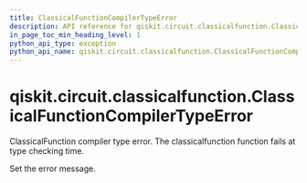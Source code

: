 ```yaml
---
title: ClassicalFunctionCompilerTypeError
description: API reference for qiskit.circuit.classicalfunction.ClassicalFunctionCompilerTypeError
in_page_toc_min_heading_level: 1
python_api_type: exception
python_api_name: qiskit.circuit.classicalfunction.ClassicalFunctionCompilerTypeError
---
```


<span id="qiskit-circuit-classicalfunction-classicalfunctioncompilertypeerror" />

# qiskit.circuit.classicalfunction.ClassicalFunctionCompilerTypeError

<Class id="qiskit.circuit.classicalfunction.ClassicalFunctionCompilerTypeError" name="ClassicalFunctionCompilerTypeError" isDedicatedPage={true} github="https://github.com/qiskit/qiskit/tree/main/qiskit/circuit/classicalfunction/exceptions.py" signature="qiskit.circuit.classicalfunction.ClassicalFunctionCompilerTypeError(*message)">
  ClassicalFunction compiler type error. The classicalfunction function fails at type checking time.

  Set the error message.
</Class>

